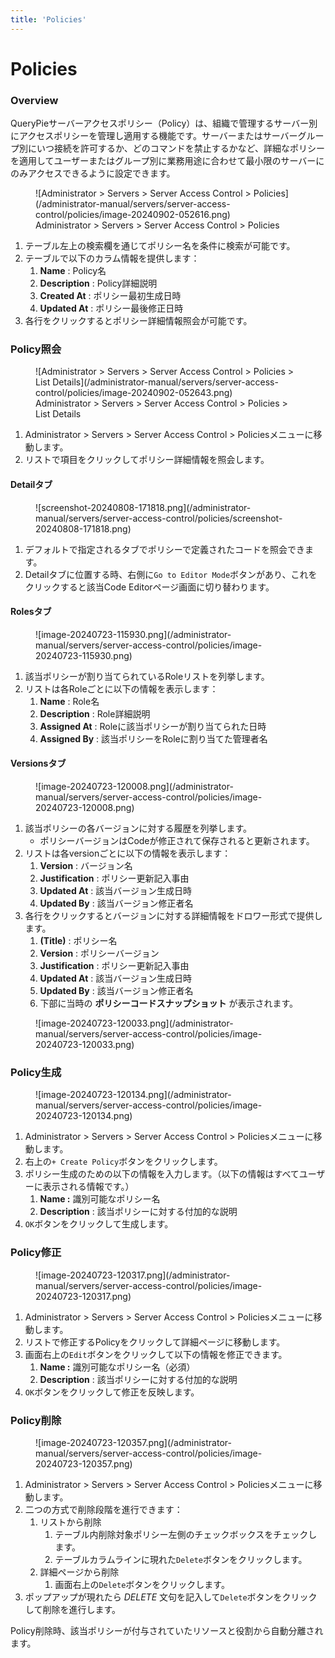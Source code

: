```yaml
---
title: 'Policies'
---
```



# Policies

### Overview

QueryPieサーバーアクセスポリシー（Policy）は、組織で管理するサーバー別にアクセスポリシーを管理し適用する機能です。サーバーまたはサーバーグループ別にいつ接続を許可するか、どのコマンドを禁止するかなど、詳細なポリシーを適用してユーザーまたはグループ別に業務用途に合わせて最小限のサーバーにのみアクセスできるように設定できます。

<figure data-layout="center" data-align="center">
![Administrator &gt; Servers &gt; Server Access Control &gt; Policies](/administrator-manual/servers/server-access-control/policies/image-20240902-052616.png)
<figcaption>
Administrator &gt; Servers &gt; Server Access Control &gt; Policies
</figcaption>
</figure>

1. テーブル左上の検索欄を通じてポリシー名を条件に検索が可能です。
2. テーブルで以下のカラム情報を提供します：
    1.  **Name**  : Policy名
    2.  **Description**  : Policy詳細説明
    3.  **Created At**  : ポリシー最初生成日時
    4.  **Updated At** : ポリシー最後修正日時
3. 各行をクリックするとポリシー詳細情報照会が可能です。


### Policy照会

<figure data-layout="center" data-align="center">
![Administrator &gt; Servers &gt; Server Access Control &gt; Policies &gt; List Details](/administrator-manual/servers/server-access-control/policies/image-20240902-052643.png)
<figcaption>
Administrator &gt; Servers &gt; Server Access Control &gt; Policies &gt; List Details
</figcaption>
</figure>

1. Administrator &gt; Servers &gt; Server Access Control &gt; Policiesメニューに移動します。
2. リストで項目をクリックしてポリシー詳細情報を照会します。

#### Detailタブ

<figure data-layout="center" data-align="center">
![screenshot-20240808-171818.png](/administrator-manual/servers/server-access-control/policies/screenshot-20240808-171818.png)
</figure>

1. デフォルトで指定されるタブでポリシーで定義されたコードを照会できます。
2. Detailタブに位置する時、右側に`Go to Editor Mode`ボタンがあり、これをクリックすると該当Code Editorページ画面に切り替わります。


#### Rolesタブ

<figure data-layout="center" data-align="center">
![image-20240723-115930.png](/administrator-manual/servers/server-access-control/policies/image-20240723-115930.png)
</figure>

1. 該当ポリシーが割り当てられているRoleリストを列挙します。
2. リストは各Roleごとに以下の情報を表示します：
    1.  **Name**  : Role名
    2.  **Description**  : Role詳細説明
    3.  **Assigned At**  : Roleに該当ポリシーが割り当てられた日時
    4.  **Assigned By** : 該当ポリシーをRoleに割り当てた管理者名


#### Versionsタブ

<figure data-layout="center" data-align="center">
![image-20240723-120008.png](/administrator-manual/servers/server-access-control/policies/image-20240723-120008.png)
</figure>

1. 該当ポリシーの各バージョンに対する履歴を列挙します。
    * ポリシーバージョンはCodeが修正されて保存されると更新されます。
2. リストは各versionごとに以下の情報を表示します：
    1.  **Version**  : バージョン名
    2.  **Justification**  : ポリシー更新記入事由
    3.  **Updated At**  : 該当バージョン生成日時
    4.  **Updated By**  : 該当バージョン修正者名
3. 各行をクリックするとバージョンに対する詳細情報をドロワー形式で提供します。
    1.  **(Title)**  : ポリシー名
    2.  **Version**  : ポリシーバージョン
    3.  **Justification**  : ポリシー更新記入事由
    4.  **Updated At**  : 該当バージョン生成日時
    5.  **Updated By**  : 該当バージョン修正者名
    6. 下部に当時の  **ポリシーコードスナップショット**  が表示されます。

<figure data-layout="center" data-align="center">
![image-20240723-120033.png](/administrator-manual/servers/server-access-control/policies/image-20240723-120033.png)
</figure>


### Policy生成

<figure data-layout="left" data-align="left">
![image-20240723-120134.png](/administrator-manual/servers/server-access-control/policies/image-20240723-120134.png)
</figure>

1. Administrator &gt; Servers &gt; Server Access Control &gt; Policiesメニューに移動します。
2. 右上の`+ Create Policy`ボタンをクリックします。
3. ポリシー生成のための以下の情報を入力します。（以下の情報はすべてユーザーに表示される情報です。）
    1.  **Name :** 識別可能なポリシー名
    2.  **Description** : 該当ポリシーに対する付加的な説明
4. `OK`ボタンをクリックして生成します。


### Policy修正

<figure data-layout="left" data-align="left">
![image-20240723-120317.png](/administrator-manual/servers/server-access-control/policies/image-20240723-120317.png)
</figure>

1. Administrator &gt; Servers &gt; Server Access Control &gt; Policiesメニューに移動します。
2. リストで修正するPolicyをクリックして詳細ページに移動します。
3. 画面右上の`Edit`ボタンをクリックして以下の情報を修正できます。
    1.  **Name :** 識別可能なポリシー名（必須）
    2.  **Description** : 該当ポリシーに対する付加的な説明
4. `OK`ボタンをクリックして修正を反映します。


### Policy削除

<figure data-layout="left" data-align="left">
![image-20240723-120357.png](/administrator-manual/servers/server-access-control/policies/image-20240723-120357.png)
</figure>

1. Administrator &gt; Servers &gt; Server Access Control &gt; Policiesメニューに移動します。
2. 二つの方式で削除段階を進行できます：
    1. リストから削除
        1. テーブル内削除対象ポリシー左側のチェックボックスをチェックします。
        2. テーブルカラムラインに現れた`Delete`ボタンをクリックします。
    2. 詳細ページから削除
        1. 画面右上の`Delete`ボタンをクリックします。
3. ポップアップが現れたら  *DELETE*  文句を記入して`Delete`ボタンをクリックして削除を進行します。

<Callout type="important">
Policy削除時、該当ポリシーが付与されていたリソースと役割から自動分離されます。
</Callout>
